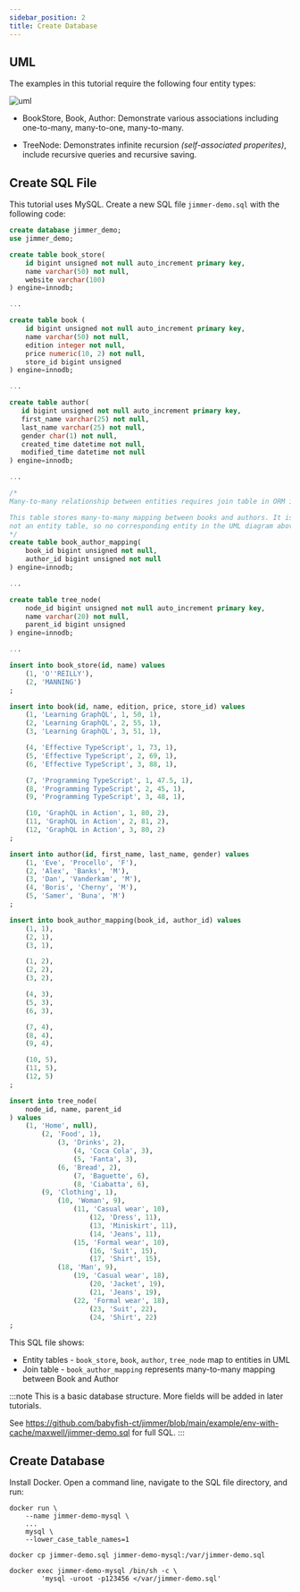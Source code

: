 ```yaml
---
sidebar_position: 2
title: Create Database  
---
```


## UML

The examples in this tutorial require the following four entity types:

![uml](@site/static/img/uml.svg)

-   BookStore, Book, Author:
    Demonstrate various associations including one-to-many, many-to-one, many-to-many.

-   TreeNode:
    Demonstrates infinite recursion *(self-associated properites)*, include recursive queries and recursive saving.

## Create SQL File

This tutorial uses MySQL. Create a new SQL file `jimmer-demo.sql` with the following code:

```sql
create database jimmer_demo;
use jimmer_demo;

create table book_store(
    id bigint unsigned not null auto_increment primary key, 
    name varchar(50) not null,
    website varchar(100)
) engine=innodb;

... 

create table book (
    id bigint unsigned not null auto_increment primary key,
    name varchar(50) not null,  
    edition integer not null,
    price numeric(10, 2) not null,
    store_id bigint unsigned  
) engine=innodb;   

...

create table author(
   id bigint unsigned not null auto_increment primary key,
   first_name varchar(25) not null,
   last_name varchar(25) not null,
   gender char(1) not null, 
   created_time datetime not null,
   modified_time datetime not null
) engine=innodb;

...

/*
Many-to-many relationship between entities requires join table in ORM implementation.

This table stores many-to-many mapping between books and authors. It is a join table, 
not an entity table, so no corresponding entity in the UML diagram above.  
*/
create table book_author_mapping(
    book_id bigint unsigned not null,
    author_id bigint unsigned not null
) engine=innodb;

...

create table tree_node(
    node_id bigint unsigned not null auto_increment primary key,
    name varchar(20) not null,
    parent_id bigint unsigned  
) engine=innodb;

...

insert into book_store(id, name) values
    (1, 'O''REILLY'),
    (2, 'MANNING')
;

insert into book(id, name, edition, price, store_id) values
    (1, 'Learning GraphQL', 1, 50, 1),
    (2, 'Learning GraphQL', 2, 55, 1),
    (3, 'Learning GraphQL', 3, 51, 1),

    (4, 'Effective TypeScript', 1, 73, 1),
    (5, 'Effective TypeScript', 2, 69, 1),
    (6, 'Effective TypeScript', 3, 88, 1),

    (7, 'Programming TypeScript', 1, 47.5, 1),
    (8, 'Programming TypeScript', 2, 45, 1),
    (9, 'Programming TypeScript', 3, 48, 1),

    (10, 'GraphQL in Action', 1, 80, 2),
    (11, 'GraphQL in Action', 2, 81, 2),
    (12, 'GraphQL in Action', 3, 80, 2)
;

insert into author(id, first_name, last_name, gender) values
    (1, 'Eve', 'Procello', 'F'),
    (2, 'Alex', 'Banks', 'M'),
    (3, 'Dan', 'Vanderkam', 'M'),
    (4, 'Boris', 'Cherny', 'M'),
    (5, 'Samer', 'Buna', 'M')
;

insert into book_author_mapping(book_id, author_id) values
    (1, 1),
    (2, 1),
    (3, 1),

    (1, 2),
    (2, 2),
    (3, 2),

    (4, 3),
    (5, 3),
    (6, 3),

    (7, 4),
    (8, 4),
    (9, 4),

    (10, 5),
    (11, 5),
    (12, 5)
;

insert into tree_node(
    node_id, name, parent_id
) values
    (1, 'Home', null),
        (2, 'Food', 1),
            (3, 'Drinks', 2),
                (4, 'Coca Cola', 3),
                (5, 'Fanta', 3),
            (6, 'Bread', 2),
                (7, 'Baguette', 6),
                (8, 'Ciabatta', 6),
        (9, 'Clothing', 1),
            (10, 'Woman', 9),
                (11, 'Casual wear', 10),
                    (12, 'Dress', 11),
                    (13, 'Miniskirt', 11),
                    (14, 'Jeans', 11),
                (15, 'Formal wear', 10),
                    (16, 'Suit', 15),
                    (17, 'Shirt', 15),
            (18, 'Man', 9),
                (19, 'Casual wear', 18),
                    (20, 'Jacket', 19),
                    (21, 'Jeans', 19),
                (22, 'Formal wear', 18),
                    (23, 'Suit', 22),
                    (24, 'Shirt', 22)
;
```

This SQL file shows:

- Entity tables - `book_store`, `book`, `author`, `tree_node` map to entities in UML
- Join table - `book_author_mapping` represents many-to-many mapping between Book and Author

:::note
This is a basic database structure. More fields will be added in later tutorials. 

See https://github.com/babyfish-ct/jimmer/blob/main/example/env-with-cache/maxwell/jimmer-demo.sql for full SQL.
:::

## Create Database

Install Docker. Open a command line, navigate to the SQL file directory, and run:

```shell
docker run \ 
    --name jimmer-demo-mysql \
    ...
    mysql \
    --lower_case_table_names=1
    
docker cp jimmer-demo.sql jimmer-demo-mysql:/var/jimmer-demo.sql

docker exec jimmer-demo-mysql /bin/sh -c \
        'mysql -uroot -p123456 </var/jimmer-demo.sql' 
```
